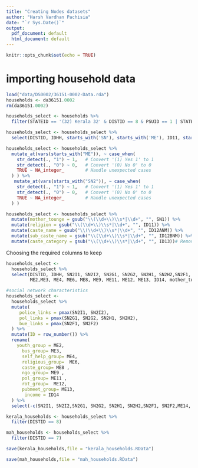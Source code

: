 ```yaml
---
title: "Creating Nodes datasets"
author: "Harsh Vardhan Pachisia"
date: "`r Sys.Date()`"
output:
  pdf_document: default
  html_document: default
---
```


```r
knitr::opts_chunk$set(echo = TRUE)
```

# importing household data
```r
load("data/DS0002/36151-0002-Data.rda")
households <- da36151.0002
rm(da36151.0002)
```


```r
households_select <- households %>% 
  filter(STATEID == '(32) Kerala 32' & DISTID == 8 & PSUID == 1 | STATEID == '(27) Maharashtra 27' & DISTID == 7 & PSUID == 4)
```

```r
households_select <- households_select %>% 
  select(DISTID, IDHH, starts_with('SN'), starts_with('ME'), ID11, starts_with('ID12'), ID13, GROUPS, ID14, starts_with('CI'))

households_select <- households_select %>% 
  mutate_at(vars(starts_with("ME")), ~ case_when(
    str_detect(., "1") ~ 1,   # Convert '(1) Yes 1' to 1
    str_detect(., "0") ~ 0,   # Convert '(0) No 0' to 0
    TRUE ~ NA_integer_        # Handle unexpected cases
  ) ) %>% 
   mutate_at(vars(starts_with("SN2")), ~ case_when(
    str_detect(., "1") ~ 1,   # Convert '(1) Yes 1' to 1
    str_detect(., "0") ~ 0,   # Convert '(0) No 0' to 0
    TRUE ~ NA_integer_        # Handle unexpected cases
  ) ) 

```

```r
households_select <- households_select %>%
  mutate(mother_tounge = gsub("\\(\\d+\\)\\s*|\\d+", "", SN1)) %>% 
  mutate(religion = gsub("\\(\\d+\\)\\s*|\\d+", "", ID11)) %>% 
  mutate(caste_name = gsub("\\(\\d+\\)\\s*|\\d+", "", ID12ANM)) %>% 
  mutate(sub_caste_name = gsub("\\(\\d+\\)\\s*|\\d+", "", ID12BNM)) %>% 
  mutate(caste_category = gsub("\\(\\d+\\)\\s*|\\d+", "", ID13))# Remove the numeric code and parenthesis
```

Choosing the required columns to keep

```r
households_select <-
  households_select %>% 
  select(DISTID, IDHH, SN2I1, SN2I2, SN2G1, SN2G2, SN2H1, SN2H2,SN2F1, SN2F2, ME14, ME14A,
         ME2,ME3, ME4, ME6, ME8, ME9, ME11, ME12, ME13, ID14, mother_tounge, religion, caste_name, sub_caste_name, caste_category)

```

```r
#social network characteristics
households_select <-
  households_select %>% 
  mutate(
     police_links = pmax(SN2I1, SN2I2),
     pol_links = pmax(SN2G1, SN2G2, SN2H1, SN2H2),
     bue_links = pmax(SN2F1, SN2F2)
  ) %>% 
  mutate(ID = row_number()) %>% 
  rename(
    youth_group = ME2,
      bus_group= ME3,
      self_help_group= ME4,
      religious_group=  ME6,
      caste_group= ME8 ,
      ngo_group= ME9 ,
      pol_group= ME11 ,
      rot_group=  ME12,
      pubmeet_group= ME13,
       income = ID14
  ) %>% 
  select(-c(SN2I1, SN2I2,SN2G1, SN2G2, SN2H1, SN2H2,SN2F1, SN2F2,ME14, ME14A, IDHH))
```


```r
kerala_households <- households_select %>% 
  filter(DISTID == 8)

mah_households <- households_select %>% 
  filter(DISTID == 7)

save(kerala_households,file = "kerala_households.RData")

save(mah_households,file = "mah_households.RData")

```
